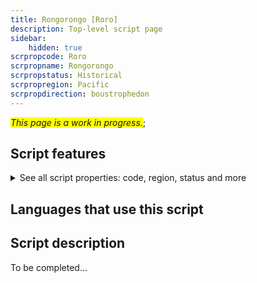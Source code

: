```yaml
---
title: Rongorongo [Roro]
description: Top-level script page
sidebar:
    hidden: true
scrpropcode: Roro
scrpropname: Rongorongo
scrpropstatus: Historical
scrpropregion: Pacific
scrpropdirection: boustrophedon
---
```


<span style='background-color:yellow'>_This page is a work in progress._</span>;


## Script features

<details>
<summary> See all script properties: code, region, status and more</summary>
<ScriptInfo />
</details>

## Languages that use this script

<WsList script='Roro' wsMax='5' />

## Script description

To be completed...

